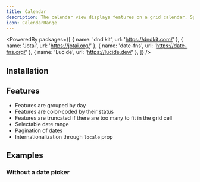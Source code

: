 ```yaml
---
title: Calendar
description: The calendar view displays features on a grid calendar. Specifically it shows the end date of each feature, and groups features by day.
icon: CalendarRange
---
```


<PoweredBy packages={[
  { name: 'dnd kit', url: 'https://dndkit.com/' },
  { name: 'Jotai', url: 'https://jotai.org/' },
  { name: 'date-fns', url: 'https://date-fns.org/' },
  { name: 'Lucide', url: 'https://lucide.dev/' },
]} />

<Preview path="calendar" />

## Installation

<Installer packageName="calendar" />

## Features

- Features are grouped by day
- Features are color-coded by their status
- Features are truncated if there are too many to fit in the grid cell
- Selectable date range
- Pagination of dates
- Internationalization through `locale` prop

## Examples

### Without a date picker

<Preview path="calendar-headless" />
